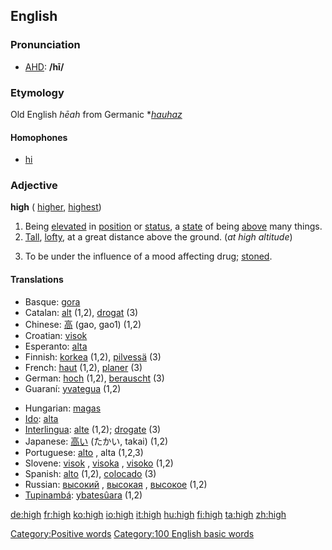 ==English==
{{rank|herself|year|dear|296|high|above|received|read}}
===Pronunciation===
*[[w:AHD|AHD]]: '''/hī/'''
===Etymology===
Old English ''hēah'' from Germanic *''[[hauhaz]]''
====Homophones====
*[[hi]]

===Adjective===
'''high'''  ({{compar}} [[higher]], {{superl}} [[highest]])

# Being [[elevated]] in [[position]] or [[status]], a [[state]] of being [[above]] many things.
# [[Tall]], [[lofty]], at a great distance above the ground.  (''at high altitude'')
# {{slang}} To be under the influence of a mood affecting drug; [[stoned]].<!--wikisaurus?-->

====Translations====
{{top}}
*Basque: [[gora]]
*Catalan: [[alt]] (1,2), [[drogat]] (3)
*Chinese: [[高]] (gao, gao1) (1,2)
*Croatian: [[visok]]
*Esperanto: [[alta]]
*Finnish: [[korkea]] (1,2), [[pilvessä]] (3)
*French: [[haut]] (1,2), [[planer]] (3)
*German: [[hoch]] (1,2), [[berauscht]] (3)
*Guaraní: [[yvategua]] (1,2)
{{mid}}
*Hungarian: [[magas]]
*[[Ido]]: [[alta]]
*[[Interlingua]]: [[alte]] (1,2); [[drogate]] (3)
*Japanese: [[高い]] (たかい, takai) (1,2)
*Portuguese: [[alto]] {{m}}, alta {{f}} (1,2,3)
*Slovene: [[visok]] {{m}}, [[visoka]] {{f}}, [[visoko]] {{n}} (1,2)
*Spanish: [[alto]] (1,2), [[colocado]] (3)
*Russian: [[высокий]] {{m}}, [[высокая]] {{f}}, [[высокое]] {{n}} (1,2)
*[[Tupinambá]]: [[ybatesûara]] (1,2)
{{bottom}}

[[Category:Positive words]]

[[Category:100 English basic words]]

[[de:high]]
[[fr:high]]
[[ko:high]]
[[io:high]]
[[it:high]]
[[hu:high]]
[[fi:high]]
[[ta:high]]
[[zh:high]]